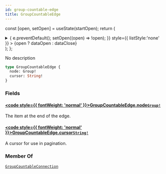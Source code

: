 ```yaml
---
id: group-countable-edge
title: GroupCountableEdge
---
```






const [open, setOpen] = useState(startOpen);
return (
<details {...(open ? { open: true } : {})} className="details" style={{ border:'none', boxShadow:'none', background:'var(--ifm-background-color)' }}>
<summary
onClick={(e) => {
e.preventDefault();
setOpen((open) => !open);
}}
style={{ listStyle:'none' }} >
{open ? dataOpen : dataClose}
</summary>
{open && children}
</details>
);
};

No description

```graphql
type GroupCountableEdge {
  node: Group!
  cursor: String!
}
```

### Fields

#### [<code style={{ fontWeight: 'normal' }}>GroupCountableEdge.<b>node</b></code>](#)<Bullet />[`Group!`](../../../api-reference/users/objects/group.mdx) <Badge class="badge badge--secondary" text="non-null"/> <Badge class="badge badge--secondary" text="object"/> <Badge class="badge badge--secondary" text="users"/>

The item at the end of the edge.

#### [<code style={{ fontWeight: 'normal' }}>GroupCountableEdge.<b>cursor</b></code>](#)<Bullet />[`String!`](../../../api-reference/miscellaneous/scalars/string.mdx) <Badge class="badge badge--secondary" text="non-null"/> <Badge class="badge badge--secondary" text="scalar"/> <Badge class="badge badge--secondary" text="miscellaneous"/>

A cursor for use in pagination.

### Member Of

[`GroupCountableConnection`](../../../api-reference/users/objects/group-countable-connection.mdx) <Badge class="badge badge--secondary" text="object"/>
